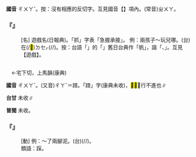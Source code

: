 
=={{ruby|抓|ㄔㄨㄚˇ}}==



'''國音''' <rt>ㄔㄨㄚˇ</rt>。按：沒有相應的反切字。互見國音【{{ruby|抓|ㄓㄨㄚ}}】項內。(常音)<rt>ㄓㄨㄚ</rt>。

    

==='''『{{ruby|抓|ㄔㄨㄚˇ}}{{ruby|子|·ㄗˇ}}{{ruby|兒|ㄦ}}』'''===
: [名] 遊戲名(日報典)。「抓」字表「急握承接」。 例：兩孩子～玩兒哪。(台){{ruby|兩|ㄋㆭ˫}}{{ruby|個|ㆤˊ}}{{ruby|<mark>&#xffb51;</mark>|ㆣㄧㄣˋ}}{{ruby|仔|ㄚ}}在(/<mark>&#xf9549;</mark>)<rt>ㄉㆤㆷ</rt>{{ruby|食|ㄐㄧㄚㆷ ͘}}{{ruby|子|ㄌㄧˋ}}{{ruby|仔|ㄚ}}(/{{ruby|食|ㄐㄧㄚㆷ ͘}}{{ruby|五|ㆣㆦ˫}}{{ruby|帆|ㄆㄤˊ}}/{{ruby|食|ㄐㄧㄚㆷ ͘}}{{ruby|碌|ㄌㆦㆶ ͘}}{{ruby|<mark>&#xf90d3;</mark>|ㄎㆦㆶ ͘}})。按：台語「{{ruby|五|ㆣㆦ˫}}{{ruby|帆|ㄆㄤˊ}}」的「{{ruby|帆|ㄆㄤˊ}}」舊日台典作「帆」，諧「{{ruby|捧|ㄆㄤˊ}}、{{ruby|蓬|ㄆㄤˊ}}」。互見【遊戲】。
    

=={{ruby|<mark>&#xf9778;</mark>|ㄔㄨㄚˇ}}==

　←宅下切，上馬韻{{ruby|＝|ㄔㄚˇ}}(康典)

'''國音''' <rt>ㄔㄨㄚˇ</rt>。(又音)<rt>ㄔㄚˇ</rt>＝蹅。「蹅」字(康典未收)，<mark>&#xf9778;</mark><mark>&#xf9ebb;</mark>，行不進也∥

'''台甘''' 未收∥

'''普閩''' 未收。

    

==='''『{{ruby|<mark>&#xf9778;</mark>|ㄔㄨㄚˇ}}』'''===
: [動] 例：～了兩腳泥。(台){{ruby|兩|ㄋㆭ˫}}{{ruby|枝|ㄍㄧ}}{{ruby|腳|ㄎㄚ}}{{ruby|攏|ㄌㆲˋ}}{{ruby|浞|ㄑㄧㆦㆶ ͘}}{{ruby|著|ㄉㄧㄜㆷ ͘}}{{ruby|塗|ㄊㆦˊ}}(/{{ruby|兩|ㄋㆭ˫}}{{ruby|枝|ㄍㄧ}}{{ruby|骹|ㄎㄚ}}{{ruby|攏|ㄌㆲˋ}}{{ruby|<mark>&#xffafc;</mark>|ㄌㄚㆴ}}{{ruby|對|ㄉㄨㄧ˪}}{{ruby|爛|ㄋㄨㄚ˫}}{{ruby|溝|ㄍㆦ/ㄍㄠ}}{{ruby|糜|ㄇㄨㄞˊ/ㆠㆤˊ}}{{ruby|落|ㄌㄜㆷ ͘}}{{ruby|去|ㄎㄧ˪}}/{{ruby|湳|ㄌㆰ˪/ㄌㆱ˪}}{{ruby|落|ㄌㄜㆷ ͘}}{{ruby|去|ㄎㄧ˪}}{{ruby|爛|ㄋㄨㄚ˫}}{{ruby|糊|ㄍㆦˊ}}{{ruby|糜|ㄇㄨㄞˊ}})。
:類語：踩。
:
    
